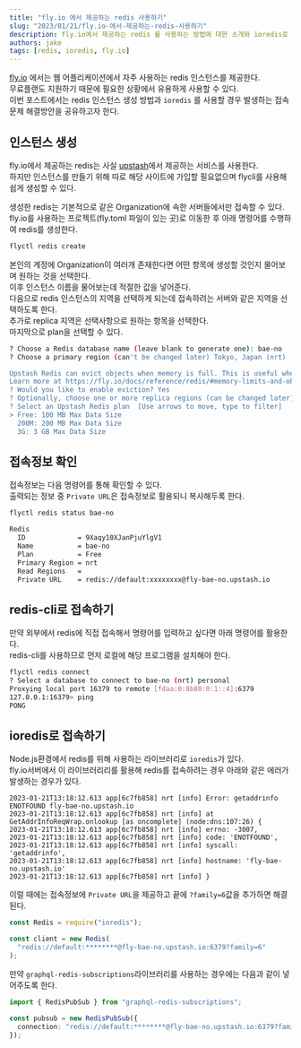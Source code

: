 ```yaml
---
title: "fly.io 에서 제공하는 redis 사용하기"
slug: "2023/01/21/fly.io-에서-제공하는-redis-사용하기"
description: fly.io에서 제공하는 redis 를 사용하는 방법에 대한 소개와 ioredis로 접근하는 경우 발생하는 문제상황 해결방안 공유
authors: jake
tags: [redis, ioredis, fly.io]
---
```


[fly.io](https://fly.io) 에서는 웹 어플리케이션에서 자주 사용하는 redis 인스턴스를 제공한다.  
무료플랜도 지원하기 때문에 필요한 상황에서 유용하게 사용할 수 있다.  
이번 포스트에서는 redis 인스턴스 생성 방법과 `ioredis` 를 사용할 경우 발생하는 접속문제 해결방안을 공유하고자 한다.

<!--truncate-->

## 인스턴스 생성

fly.io에서 제공하는 redis는 사실 [upstash](https://docs.upstash.com/redis)에서 제공하는 서비스를 사용한다.  
하지만 인스턴스를 만들기 위해 따로 해당 사이트에 가입할 필요없으며 flycli를 사용해 쉽게 생성할 수 있다.

생성한 redis는 기본적으로 같은 Organization에 속한 서버들에서만 접속할 수 있다.
fly.io를 사용하는 프로젝트(fly.toml 파일이 있는 곳)로 이동한 후 아래 명령어를 수행하여 redis를 생성한다.

```bash
flyctl redis create
```

본인의 계정에 Organization이 여러개 존재한다면 어떤 항목에 생성할 것인지 물어보며 원하는 것을 선택한다.  
이후 인스턴스 이름을 물어보는데 적절한 값을 넣어준다.  
다음으로 redis 인스턴스의 지역을 선택하게 되는데 접속하려는 서버와 같은 지역을 선택하도록 한다.  
추가로 replica 지역은 선택사항으로 원하는 항목을 선택한다.  
마지막으로 plan을 선택할 수 있다.

```bash
? Choose a Redis database name (leave blank to generate one): bae-no
? Choose a primary region (can't be changed later) Tokyo, Japan (nrt)

Upstash Redis can evict objects when memory is full. This is useful when caching in Redis. This setting can be changed later.
Learn more at https://fly.io/docs/reference/redis/#memory-limits-and-object-eviction-policies
? Would you like to enable eviction? Yes
? Optionally, choose one or more replica regions (can be changed later): Paris, France (cdg)
? Select an Upstash Redis plan  [Use arrows to move, type to filter]
> Free: 100 MB Max Data Size
  200M: 200 MB Max Data Size
  3G: 3 GB Max Data Size
```

## 접속정보 확인

접속정보는 다음 명령어를 통해 확인할 수 있다.  
출력되는 정보 중 `Private URL`은 접속정보로 활용되니 복사해두록 한다.

```bash
flyctl redis status bae-no

Redis
  ID             = 9Xaqy10XJanPjuYlgV1
  Name           = bae-no
  Plan           = Free
  Primary Region = nrt
  Read Regions   =
  Private URL    = redis://default:xxxxxxxx@fly-bae-no.upstash.io
```

## redis-cli로 접속하기

만약 외부에서 redis에 직접 접속해서 명령어를 입력하고 싶다면 아래 명령어를 활용한다.  
redis-cli를 사용하므로 먼저 로컬에 해당 프로그램을 설치해야 한다.

```bash
flyctl redis connect
? Select a database to connect to bae-no (nrt) personal
Proxying local port 16379 to remote [fdaa:0:8b80:0:1::4]:6379
127.0.0.1:16379> ping
PONG
```

## ioredis로 접속하기

Node.js환경에서 redis를 위해 사용하는 라이브러리로 `ioredis`가 있다.  
fly.io서버에서 이 라이브러리리를 활용해 redis를 접속하려는 경우 아래와 같은 에러가 발생하는 경우가 있다.

```
2023-01-21T13:18:12.613 app[6c7fb858] nrt [info] Error: getaddrinfo ENOTFOUND fly-bae-no.upstash.io
2023-01-21T13:18:12.613 app[6c7fb858] nrt [info] at GetAddrInfoReqWrap.onlookup [as oncomplete] (node:dns:107:26) {
2023-01-21T13:18:12.613 app[6c7fb858] nrt [info] errno: -3007,
2023-01-21T13:18:12.613 app[6c7fb858] nrt [info] code: 'ENOTFOUND',
2023-01-21T13:18:12.613 app[6c7fb858] nrt [info] syscall: 'getaddrinfo',
2023-01-21T13:18:12.613 app[6c7fb858] nrt [info] hostname: 'fly-bae-no.upstash.io'
2023-01-21T13:18:12.613 app[6c7fb858] nrt [info] }
```

이럴 때에는 접속정보에 `Private URL`을 제공하고 끝에 `?family=6`값을 추가하면 해결된다.

```typescript
const Redis = require("ioredis");

const client = new Redis(
  "redis://default:********@fly-bae-no.upstash.io:6379?family=6"
);
```

만약 `graphql-redis-subscriptions`라이브러리를 사용하는 경우에는 다음과 같이 넣어주도록 한다.

```typescript
import { RedisPubSub } from "graphql-redis-subscriptions";

const pubsub = new RedisPubSub({
  connection: "redis://default:********@fly-bae-no.upstash.io:6379?family=6",
});
```
